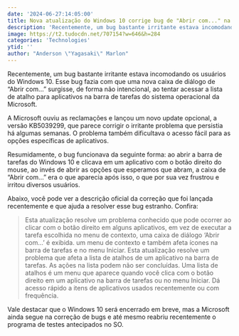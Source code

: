 ```yaml
---
date: '2024-06-27:14:05:00'
title: Nova atualização do Windows 10 corrige bug de "Abrir com..." na barra de tarefas
description: 'Recentemente, um bug bastante irritante estava incomodando os usuários do Windows 10. Esse bug fazia com que uma nova caixa de diálogo de “Abrir com…” surgisse, de forma não intencional, ao tentar acessar a lista de atalho para aplicativos na barra de tarefas do sistema operacional da Microsoft.'
image: https://t2.tudocdn.net/707154?w=646&h=284
categories: 'Technologies'
ytid: ''
author: "Anderson \"Yagasaki\" Marlon"
---
```


Recentemente, um bug bastante irritante estava incomodando os usuários do Windows 10. Esse bug fazia com que uma nova caixa de diálogo de “Abrir com…” surgisse, de forma não intencional, ao tentar acessar a lista de atalho para aplicativos na barra de tarefas do sistema operacional da Microsoft.

A Microsoft ouviu as reclamações e lançou um novo update opcional, a versão KB5039299, que parece corrigir o irritante problema que persistia há algumas semanas. O problema também dificultava o acesso fácil para as opções específicas de aplicativos.

Resumidamente, o bug funcionava da seguinte forma: ao abrir a barra de tarefas do Windows 10 e clicava em um aplicativo com o botão direito do mouse, ao invés de abrir as opções que esperamos que abram, a caixa de “Abrir com…” era o que aparecia após isso, o que por sua vez frustrou e irritou diversos usuários.

Abaixo, você pode ver a descrição oficial da correção que foi lançada recentemente e que ajuda a resolver esse bug estranho. Confira:

> Esta atualização resolve um problema conhecido que pode ocorrer ao clicar com o botão direito em alguns aplicativos, em vez de executar a tarefa escolhida no menu de contexto, uma caixa de diálogo ‘Abrir com...’ é exibida. um menu de contexto e também afeta ícones na barra de tarefas e no menu Iniciar. Esta atualização resolve um problema que afeta a lista de atalhos de um aplicativo na barra de tarefas. As ações na lista podem não ser concluídas. Uma lista de atalhos é um menu que aparece quando você clica com o botão direito em um aplicativo na barra de tarefas ou no menu Iniciar. Dá acesso rápido a itens de aplicativos usados ​​recentemente ou com frequência.

Vale destacar que o Windows 10 será encerrado em breve, mas a Microsoft ainda segue na correção de bugs e até mesmo reabriu recentemente o programa de testes antecipados no SO.
